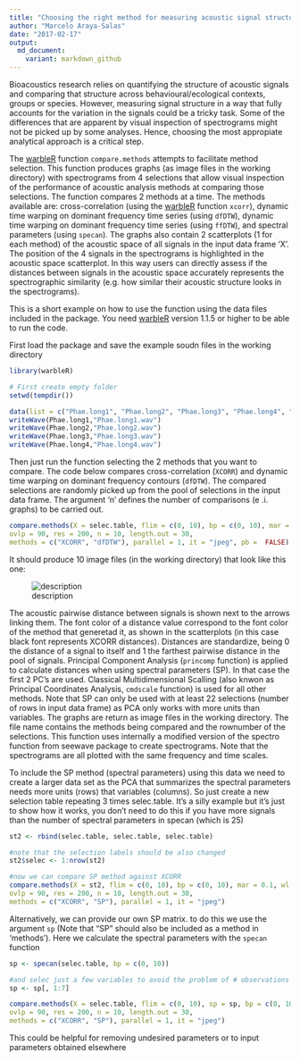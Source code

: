 ```yaml
---
title: "Choosing the right method for measuring acoustic signal structure"
author: "Marcelo Araya-Salas"
date: "2017-02-17"
output: 
  md_document:
    variant: markdown_github
---
```


Bioacoustics research relies on quantifying the structure of acoustic signals and comparing that structure across behavioural/ecological contexts, groups or species. However, measuring signal structure in a way that fully accounts for the variation in the signals could be a tricky task. Some of the differences that are apparent by visual inspection of spectrograms might not be picked up by some analyses. Hence, choosing the most appropiate analytical approach is a critical step. 

The [warbleR](https://cran.r-project.org/package=warbleR) function `compare.methods` attempts to facilitate method selection. This function produces graphs (as image files in the working directory) with spectrograms from 4 selections that allow visual inspection of the performance of acoustic analysis methods at comparing those selections. The function compares 2 methods at a time. The methods available are: cross-correlation (using the [warbleR](https://cran.r-project.org/package=warbleR) function `xcorr`), dynamic time warping on dominant frequency time series (using `dfDTW`), dynamic time warping on dominant frequency time series (using `ffDTW`), and spectral parameters (using `specan`). The graphs also contain 2 scatterplots (1 for each method) of the acoustic space of all signals in the input data frame 'X'. The position of the 4 signals in the spectrograms is highlighted in the acoustic space scatterplot. In this way users can directly assess if the distances between signals in the acoustic space accurately represents the spectrographic similarity (e.g. how similar their acoustic structure looks in the spectrograms). 

This is a short example on how to use the function using the data files included in the package. 
You need [warbleR](https://cran.r-project.org/package=warbleR) version 1.1.5 or higher to be able to run the code.

First load the package and save the example soudn files in the working directory

```r
 
library(warbleR)

# First create empty folder
setwd(tempdir())

data(list = c("Phae.long1", "Phae.long2", "Phae.long3", "Phae.long4", "selec.table"))
writeWave(Phae.long1,"Phae.long1.wav")
writeWave(Phae.long2,"Phae.long2.wav")
writeWave(Phae.long3,"Phae.long3.wav")
writeWave(Phae.long4,"Phae.long4.wav")
```


Then just run the function selecting the 2 methods that you want to compare. The code below compares cross-correlation (`XCORR`) and dynamic time warping on dominant frequency contours (`dfDTW`). The compared selections are randomly picked up from the pool of selections in the input data frame. The argument 'n' defines the number of comparisons (e .i. graphs) to be carried out. 

```r

compare.methods(X = selec.table, flim = c(0, 10), bp = c(0, 10), mar = 0.1, wl = 300,
ovlp = 90, res = 200, n = 10, length.out = 30,
methods = c("XCORR", "dfDTW"), parallel = 1, it = "jpeg", pb =  FALSE)

```

It should produce 10 image files (in the working directory) that look like this one:

![description](/img/comp.meth1.png)

The acoustic pairwise distance between signals is shown next to the arrows linking them. The font color of a distance value correspond to the font color of the method that generetad it, as shown in the scatterplots (in this case black font represents XCORR distances). Distances are standardize, being 0 the distance of a signal to itself and 1 the farthest pairwise distance in the pool of signals. Principal Component Analysis (`princomp` function) is applied to calculate distances when using spectral parameters (SP). In that case the first 2 PC's are used. Classical Multidimensional Scalling (also knwon as Principal Coordinates Analysis, `cmdscale` function) is used for all other methods. Note that SP can only be used with at least 22 selections (number of rows in input data frame) as PCA only works with more units than variables. The graphs are return as image files in the working directory. The file name contains the methods being compared and the rownumber of the selections. This function uses internally a modified version of the spectro function from seewave package to create spectrograms. Note that the spectrograms are all plotted with the same frequency and time scales.

To include the SP method (spectral parameters) using this data we need to create a larger data set as the PCA that summarizes the spectral parameters needs more units (rows) that variables (columns). So just create a new selection table repeating 3 times selec.table. It's a silly example but it's just to show how it works, you don't need to do this if you have more signals than the number of spectral parameters in specan (which is 25)

```r

st2 <- rbind(selec.table, selec.table, selec.table)

#note that the selection labels should be also changed
st2$selec <- 1:nrow(st2)

#now we can compare SP method against XCORR
compare.methods(X = st2, flim = c(0, 10), bp = c(0, 10), mar = 0.1, wl = 300,
ovlp = 90, res = 200, n = 10, length.out = 30,
methods = c("XCORR", "SP"), parallel = 1, it = "jpeg")


```


Alternatively, we can provide our own SP matrix. to do this we use the argument `sp` (Note that "SP" should also be included as a method in 'methods'). Here we calculate the spectral parameters with the `specan` function

```r

sp <- specan(selec.table, bp = c(0, 10))

#and selec just a few variables to avoid the problem of # observations vs # parameters in PCA
sp <- sp[, 1:7]

compare.methods(X = selec.table, flim = c(0, 10), sp = sp, bp = c(0, 10), mar = 0.1, wl = 300,
ovlp = 90, res = 200, n = 10, length.out = 30,
methods = c("XCORR", "SP"), parallel = 1, it = "jpeg")

```

This could be helpful for removing undesired parameters or to input parameters obtained elsewhere
